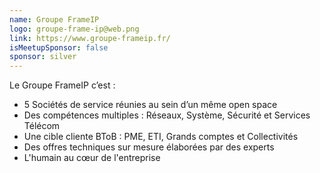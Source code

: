 ```yaml
---
name: Groupe FrameIP
logo: groupe-frame-ip@web.png
link: https://www.groupe-frameip.fr/
isMeetupSponsor: false
sponsor: silver
---
```


Le Groupe FrameIP c’est :

- 5 Sociétés de service réunies au sein d’un même open space
- Des compétences multiples : Réseaux, Système, Sécurité et Services Télécom
- Une cible cliente BToB : PME, ETI, Grands comptes et Collectivités
- Des offres techniques sur mesure élaborées par des experts
- L'humain au cœur de l'entreprise